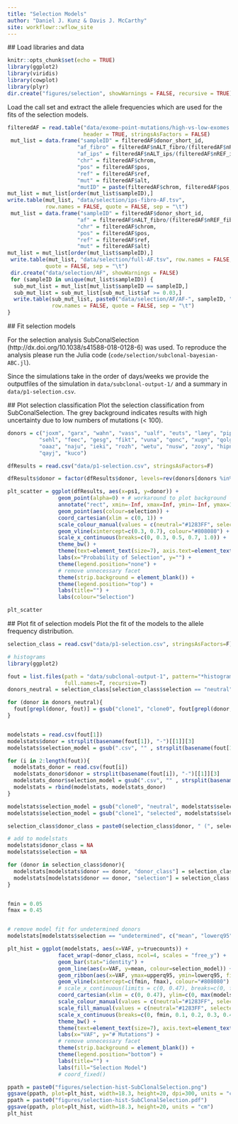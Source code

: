 ```yaml
---
title: "Selection Models"
author: "Daniel J. Kunz & Davis J. McCarthy"
site: workflowr::wflow_site
---
```


 ## Load libraries and data
```r
knitr::opts_chunk$set(echo = TRUE)
library(ggplot2)
library(viridis)
library(cowplot)
library(plyr)
dir.create("figures/selection", showWarnings = FALSE, recursive = TRUE)
```

Load the call set and extract the allele frequencies which are used for the fits of the selection models.
```r
filteredAF = read.table("data/exome-point-mutations/high-vs-low-exomes.v62.ft.filt_lenient-alldonors.txt.gz", 
                        header = TRUE, stringsAsFactors = FALSE)
 mut_list = data.frame("sampleID" = filteredAF$donor_short_id,
                      "af_fibro" = filteredAF$nALT_fibro/(filteredAF$nREF_fibro + filteredAF$nALT_fibro),
                      "af_ips" = filteredAF$nALT_ips/(filteredAF$nREF_ips + filteredAF$nALT_ips),
                      "chr" = filteredAF$chrom,
                      "pos" = filteredAF$pos,
                      "ref" = filteredAF$ref,
                      "mut" = filteredAF$alt,
                      "mutID" = paste(filteredAF$chrom, filteredAF$pos, filteredAF$ref, filteredAF$alt, sep = "_"))
mut_list = mut_list[order(mut_list$sampleID),]
write.table(mut_list, "data/selection/ips-fibro-AF.tsv", 
            row.names = FALSE, quote = FALSE, sep = "\t")
 mut_list = data.frame("sampleID" = filteredAF$donor_short_id,
                      "af" = filteredAF$nALT_fibro/(filteredAF$nREF_fibro + filteredAF$nALT_fibro),
                      "chr" = filteredAF$chrom,
                      "pos" = filteredAF$pos,
                      "ref" = filteredAF$ref,
                      "mut" = filteredAF$alt)
mut_list = mut_list[order(mut_list$sampleID),]
 write.table(mut_list, "data/selection/full-AF.tsv", row.names = FALSE, 
            quote = FALSE, sep = "\t")
 dir.create("data/selection/AF", showWarnings = FALSE)
 for (sampleID in unique(mut_list$sampleID)) {
  sub_mut_list = mut_list[mut_list$sampleID == sampleID,]
  sub_mut_list = sub_mut_list[sub_mut_list$af >= 0.03,]
  write.table(sub_mut_list, paste0("data/selection/AF/AF-", sampleID, ".tsv"),
              row.names = FALSE, quote = FALSE, sep = "\t")
}
```
 ## Fit selection models

For the selection analysis SubConalSelection (http://dx.doi.org/10.1038/s41588-018-0128-6) was used.
To reproduce the analysis please run the Julia code (`code/selection/subclonal-bayesian-ABC.jl`). 

Since the simulations take in the order of days/weeks we provide the outputfiles of the simulation in `data/subclonal-output-1/` and a summary in `data/p1-selection.csv`.

 ## Plot selection classification
 Plot the selection classification from SubConalSelection. The grey background indicates results with high uncertainty due to low numbers of mutations (< 100).
 
```r
donors = c("joxm", "garx", "wahn", "vass", "ualf", "euts", "laey", "pipw", "oilg", "heja",
          "sehl", "feec", "gesg", "fikt", "vuna", "qonc", "xugn", "qolg", "puie", "fawm",
          "oaaz", "naju", "ieki", "rozh", "wetu", "nusw", "zoxy", "hipn", "lexy", "vils",
          "qayj", "kuco")

dfResults = read.csv("data/p1-selection.csv", stringsAsFactors=F)

dfResults$donor = factor(dfResults$donor, levels=rev(donors[donors %in% dfResults$donor]))

plt_scatter = ggplot(dfResults, aes(x=ps1, y=donor)) +
                geom_point(alpha=0) + # workaround to plot background
                annotate("rect", xmin=-Inf, xmax=Inf, ymin=-Inf, ymax=12.5, alpha=0.2, fill="grey") +
                geom_point(aes(colour=selection)) +
                coord_cartesian(xlim = c(0, 1)) +
                scale_colour_manual(values = c(neutral="#1283FF", selected="#144E7B", undetermined="#CACACA")) +
                geom_vline(xintercept=c(0.3, 0.7), colour="#808080") +
                scale_x_continuous(breaks=c(0, 0.3, 0.5, 0.7, 1.0)) +
                theme_bw() +
                theme(text=element_text(size=7), axis.text=element_text(size=6), axis.title=element_text(size=7), plot.title=element_text(size=7, hjust=0.5)) +
                labs(x="Probability of Selection", y="") +
                theme(legend.position="none") +
                # remove unnecessary facet
                theme(strip.background = element_blank()) +
                theme(legend.position="top") +
                labs(title="") +
                labs(colour="Selection")

plt_scatter
```

 ## Plot fit of selection models
 Plot the fit of the models to the allele frequency distribution.
 
```r

selection_class = read.csv("data/p1-selection.csv", stringsAsFactors=F)

# histograms
library(ggplot2)

fout = list.files(path = "data/subclonal-output-1", pattern="*histogram-clone1[.]*",
                  full.names=T, recursive=T)
donors_neutral = selection_class[selection_class$selection == "neutral", "donor"]

for (donor in donors_neutral){
  fout[grepl(donor, fout)] = gsub("clone1", "clone0", fout[grepl(donor, fout)])
}


modelstats = read.csv(fout[1])
modelstats$donor = strsplit(basename(fout[1]), "-")[[1]][3]
modelstats$selection_model = gsub(".csv", "" , strsplit(basename(fout[1]), "-")[[1]][5])

for (i in 2:length(fout)){
  modelstats_donor = read.csv(fout[i])
  modelstats_donor$donor = strsplit(basename(fout[i]), "-")[[1]][3]
  modelstats_donor$selection_model = gsub(".csv", "" , strsplit(basename(fout[i]), "-")[[1]][5])
  modelstats = rbind(modelstats, modelstats_donor)
}

modelstats$selection_model = gsub("clone0", "neutral", modelstats$selection_model)
modelstats$selection_model = gsub("clone1", "selected", modelstats$selection_model)

selection_class$donor_class = paste0(selection_class$donor, " (", selection_class$selection, ")")

# add to modelstats
modelstats$donor_class = NA
modelstats$selection = NA

for (donor in selection_class$donor){
  modelstats[modelstats$donor == donor, "donor_class"] = selection_class[selection_class$donor == donor, "donor_class"]
  modelstats[modelstats$donor == donor, "selection"] = selection_class[selection_class$donor == donor, "selection"]
}


fmin = 0.05
fmax = 0.45


# remove model fit for undetermined donors
modelstats[modelstats$selection == "undetermined", c("mean", "lowerq95", "upperq95")] = NA

plt_hist = ggplot(modelstats, aes(x=VAF, y=truecounts)) +
                facet_wrap(~donor_class, ncol=4, scales = "free_y") +
                geom_bar(stat="identity") +
                geom_line(aes(x=VAF, y=mean, colour=selection_model)) +
                geom_ribbon(aes(x=VAF, ymax=upperq95, ymin=lowerq95, fill=selection_model), alpha=0.2) +
                geom_vline(xintercept=c(fmin, fmax), colour="#808080") +
                # scale_x_continuous(limits = c(0, 0.47), breaks=c(0, fmin, 0.1, 0.2, 0.3, 0.4, fmax), expand=c(0,0)) +
                coord_cartesian(xlim = c(0, 0.47), ylim=c(0, max(modelstats$truecounts)), expand=0) +
                scale_colour_manual(values = c(neutral="#1283FF", selected="#144E7B", undetermined="#CACACA"), guide=FALSE) +
                scale_fill_manual(values = c(neutral="#1283FF", selected="#144E7B", undetermined="#CACACA")) +
                scale_x_continuous(breaks=c(0, fmin, 0.1, 0.2, 0.3, 0.4, fmax), labels=c("0", paste0(fmin), "0.1", "0.2", "0.3", "0.4", paste0(fmax))) +
                theme_bw() +
                theme(text=element_text(size=7), axis.text=element_text(size=6), axis.title=element_text(size=7), plot.title=element_text(size=7, hjust=0.5)) +
                labs(x="VAF", y="# Mutations") +
                # remove unnecessary facet
                theme(strip.background = element_blank()) +
                theme(legend.position="bottom") +
                labs(title="") +
                labs(fill="Selection Model")
                # coord_fixed()

ppath = paste0("figures/selection-hist-SubClonalSelection.png")
ggsave(ppath, plot=plt_hist, width=18.3, height=20, dpi=300, units = "cm")
ppath = paste0("figures/selection-hist-SubClonalSelection.pdf")
ggsave(ppath, plot=plt_hist, width=18.3, height=20, units = "cm")
plt_hist
```
